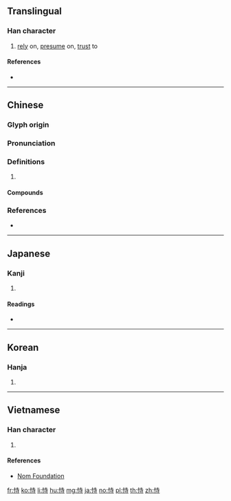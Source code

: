 ==Translingual==

===Han character===
{{Han char|rn=61|rad=心|as=06|sn=9|four=94041|canj=PGDI|ids=⿰忄寺}}

# [[rely]] on, [[presume]] on, [[trust]] to

====References====
* {{Han ref|kx=0383.190|dkj=10521|dj=0713.100|hdz=42293.150|uh=6043|ud=24643|bh=ABEE|bd=44014}}

----

==Chinese==
{{zh-forms}}

===Glyph origin===
{{Han etym}}

===Pronunciation===
{{zh-pron
|m=shì
|c=ci5,si5
|mc=y
|oc=y
|cat=
}}

===Definitions===
{{zh-hanzi}}

# {{rfdef|zh}}

====Compounds====
{{zh-der|仗恃|倚恃|可恃|失恃|居功自恃|怙恃|恃勢凌人|恃寵而驕|恃強凌弱|恃強欺弱|恃愛|恃才傲物|恃才矜己|恃才自專|憑恃|有恃無恐|無恃|矜功恃寵|自恃|虛憍恃氣}}

===References===
* {{R:yue:Hanzi}}

----

==Japanese==

===Kanji===
{{ja-kanji|grade=|rs=心06}}

# {{defn|lang=ja|sort=心06}}

====Readings====
* {{ja-readings|on=[[じ]] (ji), [[し]] (shi)|kun=[[たのむ]] (tanomu)}}

----

==Korean==

===Hanja===
{{ko-hanja|hangeul=시|eumhun=|rv=si|mr=si|y=si}}

# {{defn|lang=ko|sort=心06}}

----

==Vietnamese==

===Han character===
{{vi-readings|rs=心06|hanviet=thị}}

# {{defn|lang=vi|sort=心06}}

====References====
* [http://nomfoundation.org/common/nom_details.php?codepoint=6043 Nom Foundation]

[[fr:恃]]
[[ko:恃]]
[[li:恃]]
[[hu:恃]]
[[mg:恃]]
[[ja:恃]]
[[no:恃]]
[[pl:恃]]
[[th:恃]]
[[zh:恃]]